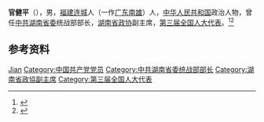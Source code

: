 '''官健平'''（{{bd|1913年||1999年}}），男，[[福建|福建]][[连城|连城]]人（一作[[广东|广东]][[南雄|南雄]]）人，[[中华人民共和国|中华人民共和国]]政治人物，曾任[[中共湖南省委|中共湖南省委]]统战部部长，[[湖南省政协|湖南省政协]]副主席，[[第三届全国人大代表|第三届全国人大代表]]。<ref>{{Cite book|title=湖南大辞典|author=禹舜主编; 朱益民, 姚洪波, 易延绶等副主编|publisher=新华出版社|year=1995|isbn=|location=北京|pages=}}</ref><ref>{{Cite book|title=湖南百科全书|author=禹舜主编; 洪期钧副主编|publisher=岳麓书社|year=1999|isbn=|location=长沙|pages=}}</ref>

== 参考资料 ==
{{reflist}}

{{中国人物小作品}}

{{Authority control}}
{{DEFAULTSORT:Guan官}}
[[Category:官姓|Jian]]
[[Category:中国共产党党员|Category:中国共产党党员]]
[[Category:中共湖南省委统战部部长|Category:中共湖南省委统战部部长]]
[[Category:湖南省政協副主席|Category:湖南省政協副主席]]
[[Category:第三届全国人大代表|Category:第三届全国人大代表]]